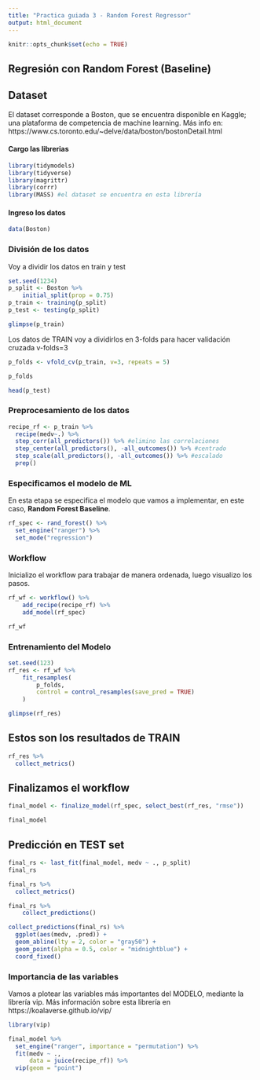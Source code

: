 ```yaml
---
title: "Practica guiada 3 - Random Forest Regressor"
output: html_document
---
```


```r
knitr::opts_chunk$set(echo = TRUE)
```

## Regresión con Random Forest (Baseline)

## Dataset

El dataset corresponde a Boston, que se encuentra disponible en Kaggle; una plataforma de competencia de machine learning. 
Más info en: https://www.cs.toronto.edu/~delve/data/boston/bostonDetail.html 



#### Cargo las librerias

```r
library(tidymodels)
library(tidyverse)
library(magrittr)
library(corrr)
library(MASS) #el dataset se encuentra en esta librería 
```

#### Ingreso los datos

```r
data(Boston)
```

### División de los datos

Voy a dividir los datos en train y test
```r
set.seed(1234)
p_split <- Boston %>%
    initial_split(prop = 0.75)
p_train <- training(p_split)
p_test <- testing(p_split)

glimpse(p_train)
```


Los datos de TRAIN voy a dividirlos en 3-folds para hacer validación cruzada v-folds=3
```r
p_folds <- vfold_cv(p_train, v=3, repeats = 5)
```

```r
p_folds
```

```r
head(p_test)
```



### Preprocesamiento de los datos

```r
recipe_rf <- p_train %>%
  recipe(medv~.) %>%
  step_corr(all_predictors()) %>% #elimino las correlaciones
  step_center(all_predictors(), -all_outcomes()) %>% #centrado
  step_scale(all_predictors(), -all_outcomes()) %>% #escalado
  prep() 
```


### Especificamos el modelo de ML
 
En esta etapa se especifica el modelo que vamos a implementar, en este caso, **Random Forest Baseline**. 

```r
rf_spec <- rand_forest() %>% 
  set_engine("ranger") %>% 
  set_mode("regression")
```

### Workflow

Inicializo el workflow para trabajar de manera ordenada, luego visualizo los pasos. 
```r
rf_wf <- workflow() %>%
    add_recipe(recipe_rf) %>%
    add_model(rf_spec)

rf_wf
```



### Entrenamiento del Modelo
```r
set.seed(123)
rf_res <- rf_wf %>%
    fit_resamples(
        p_folds,
        control = control_resamples(save_pred = TRUE)
    )

glimpse(rf_res)
```



## Estos son los resultados de TRAIN 
```r
rf_res %>%
  collect_metrics()
```

## Finalizamos el workflow

```r
final_model <- finalize_model(rf_spec, select_best(rf_res, "rmse"))

final_model
```

## Predicción en TEST set


```r
final_rs <- last_fit(final_model, medv ~ ., p_split)
final_rs
```


```r
final_rs %>%
  collect_metrics()
```




```r
final_rs %>% 
    collect_predictions() 
```



```r
collect_predictions(final_rs) %>%
  ggplot(aes(medv, .pred)) +
  geom_abline(lty = 2, color = "gray50") +
  geom_point(alpha = 0.5, color = "midnightblue") +
  coord_fixed()
```


### Importancia de las variables

Vamos a plotear las variables más importantes del MODELO, mediante la librería vip.
Más información sobre esta librería en https://koalaverse.github.io/vip/ 


```r
library(vip)

final_model %>%
  set_engine("ranger", importance = "permutation") %>%
  fit(medv ~ .,
      data = juice(recipe_rf)) %>%
  vip(geom = "point")
```

